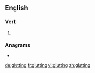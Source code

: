 ==English==

===Verb===
{{head|en|present participle}}

# {{present participle of|glut|lang=en|nocat=1}}

===Anagrams===
* {{l|en|guttling}}

[[de:glutting]]
[[fr:glutting]]
[[vi:glutting]]
[[zh:glutting]]